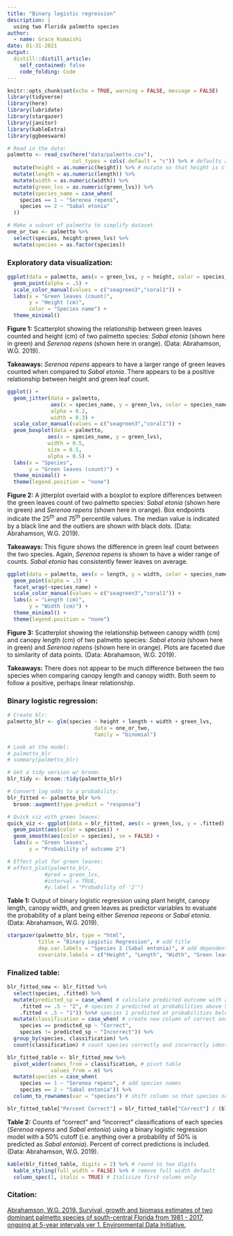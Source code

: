 ```yaml
---
title: "Binary logistic regression"
description: |
  using two Florida palmetto species 
author:
  - name: Grace Kumaishi
date: 01-31-2021
output:
  distill::distill_article:
    self_contained: false
    code_folding: Code
---
```


```r
knitr::opts_chunk$set(echo = TRUE, warning = FALSE, message = FALSE)
library(tidyverse)
library(here)
library(lubridate)
library(stargazer)
library(janitor)
library(kableExtra)
library(ggbeeswarm)
```

```r
# Read in the data:
palmetto <- read_csv(here("data/palmetto.csv"), 
                     col_types = cols(.default = "c")) %>% # defaults all columns to character
  mutate(height = as.numeric(height)) %>% # mutate so that height is classified as numeric
  mutate(length = as.numeric(length)) %>% 
  mutate(width = as.numeric(width)) %>% 
  mutate(green_lvs = as.numeric(green_lvs)) %>% 
  mutate(species_name = case_when(
    species == 1 ~ "Serenoa repens",
    species == 2 ~ "Sabal etonia" 
  ))

# Make a subset of palmetto to simplify dataset
one_or_two <- palmetto %>% 
  select(species, height:green_lvs) %>% 
  mutate(species = as.factor(species))
```

### Exploratory data visualization:

```r
ggplot(data = palmetto, aes(x = green_lvs, y = height, color = species_name)) +
  geom_point(alpha = .5) +
  scale_color_manual(values = c("seagreen3","coral1")) +
  labs(x = "Green leaves (count)",
       y = "Height (cm)",
       color = "Species name") +
  theme_minimal() 
```

**Figure 1:** Scatterplot showing the relationship between green leaves counted and height (cm) of two palmetto species: *Sabal etonia* (shown here in green) and *Serenoa repens* (shown here in orange). (Data: Abrahamson, W.G. 2019).

**Takeaways:** *Serenoa repens* appears to have a larger range of green leaves counted when compared to *Sabal etonia*. There appears to be a positive relationship between height and green leaf count.

```r
ggplot() +
  geom_jitter(data = palmetto,
              aes(x = species_name, y = green_lvs, color = species_name),
              alpha = 0.2,
              width = 0.3) +
  scale_color_manual(values = c("seagreen3","coral1")) +
  geom_boxplot(data = palmetto, 
             aes(x = species_name, y = green_lvs),
             width = 0.5,
             size = 0.5,
             alpha = 0.5) +
  labs(x = "Species",
       y = "Green leaves (count)") +
  theme_minimal() +
  theme(legend.position = "none")
```

**Figure 2:** A jitterplot overlaid with a boxplot to explore differences between the green leaves count of two palmetto species: *Sabal etonia* (shown here in green) and *Serenoa repens* (shown here in orange). Box endpoints indicate the 25^th^ and 75^th^ percentile values. The median value is indicated by a black line and the outliers are shown with black dots. (Data: Abrahamson, W.G. 2019).

**Takeaways:** This figure shows the difference in green leaf count between the two species. Again, *Serenoa repens* is shown to have a wider range of counts. *Sabal etonia* has consistently fewer leaves on average. 

```r
ggplot(data = palmetto, aes(x = length, y = width, color = species_name)) +
  geom_point(alpha = .3) +
  facet_wrap(~species_name) +
  scale_color_manual(values = c("seagreen3","coral1")) +
  labs(x = "Length (cm)",
       y = "Width (cm)") +
  theme_minimal() +
  theme(legend.position = "none")
```

**Figure 3:** Scatterplot showing the relationship between canopy width (cm) and canopy length (cm) of two palmetto species: *Sabal etonia* (shown here in green) and *Serenoa repens* (shown here in orange). Plots are faceted due to similarity of data points. (Data: Abrahamson, W.G. 2019).

**Takeaways:** There does not appear to be much difference between the two species when comparing canopy length and canopy width. Both seem to follow a positive, perhaps linear relationship.

### Binary logistic regression:

```r
# Create blr:
palmetto_blr <- glm(species ~ height + length + width + green_lvs, 
                            data = one_or_two, 
                            family = "binomial")

# Look at the model:
# palmetto_blr
# summary(palmetto_blr)

# Get a tidy version w/ broom: 
blr_tidy <- broom::tidy(palmetto_blr)

# Convert log odds to a probability:
blr_fitted <- palmetto_blr %>% 
  broom::augment(type.predict = "response")

# Quick viz with green leaves:
quick_viz <- ggplot(data = blr_fitted, aes(x = green_lvs, y = .fitted)) +
  geom_point(aes(color = species)) +
  geom_smooth(aes(color = species), se = FALSE) +
  labs(x = "Green leaves",
       y = "Probability of outcome 2")

# Effect plot for green leaves:
# effect_plot(palmetto_blr, 
            #pred = green_lvs, 
            #interval = TRUE, 
            #y.label = "Probability of '2'")
```

**Table 1:** Output of binary logistic regression using plant height, canopy length, canopy width, and green leaves as predictor variables to evaluate the probability of a plant being either *Serenoa repeons* or *Sabal etonia*. (Data: Abrahamson, W.G. 2019).

<div align="center">
```r
stargazer(palmetto_blr, type = "html",
          title = "Binary Logistic Regression", # add title
          dep.var.labels = "Species 2 (Sabal entonia)", # add dependent variable
          covariate.labels = c("Height", "Length", "Width", "Green leaves")) # add covariate labels
```
</div>

### Finalized table:

```r
blr_fitted_new <- blr_fitted %>% 
  select(species, .fitted) %>% 
  mutate(predicted_sp = case_when( # calculate predicted outcome with a cutoff at 50%
    .fitted >= .5 ~ "2", # species 2 predicted at probabilities above 50%
    .fitted < .5 ~ "1")) %>%# species 1 predicted at probabilities below 50%
  mutate(classification = case_when( # create new column of correct and incorrect predictions
    species == predicted_sp ~ "Correct", 
    species != predicted_sp ~ "Incorrect")) %>% 
  group_by(species, classification) %>% 
  count(classification) # count species correctly and incorrectly identified

blr_fitted_table <- blr_fitted_new %>% 
  pivot_wider(names_from = classification, # pivot table
              values_from = n) %>% 
  mutate(species = case_when(
    species == 1 ~ "Serenoa repens", # add species names 
    species == 2 ~ "Sabal entonia")) %>% 
  column_to_rownames(var = "species") # shift column so that species names are part of column 1

blr_fitted_table["Percent Correct"] = blr_fitted_table["Correct"] / (blr_fitted_table["Incorrect"] + blr_fitted_table["Correct"]) * 100 # add percentages in the last column of the table!
```

**Table 2:** Counts of "correct" and "incorrect" classifications of each species (*Serenoa repens* and *Sabal entonia*) using a binary logistic regression model with a 50% cutoff (i.e. anything over a probability of 50% is predicted as *Sabal entonia*). Percent of correct predictions is included. (Data: Abrahamson, W.G. 2019).

```r
kable(blr_fitted_table, digits = 2) %>% # round to two digits
  kable_styling(full_width = FALSE) %>% # remove full width default
  column_spec(1, italic = TRUE) # Italicize first column only
```

### Citation:
[Abrahamson, W.G. 2019. Survival, growth and biomass estimates of two dominant palmetto species of south-central Florida from 1981 - 2017, ongoing at 5-year intervals ver 1. Environmental Data Initiative.](https://portal.edirepository.org/nis/mapbrowse?packageid=edi.317.1)

